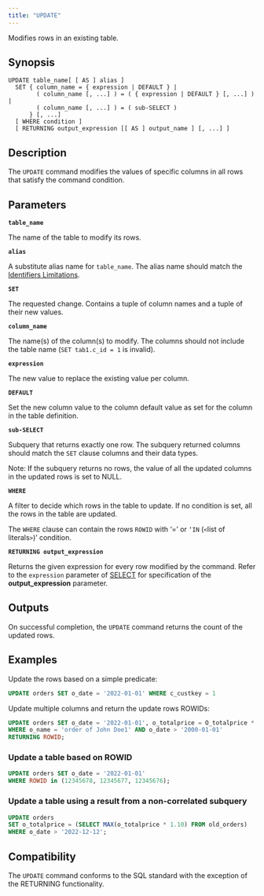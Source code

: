---
title: "UPDATE"
---

Modifies rows in an existing table.

## Synopsis

```
UPDATE table_name[ [ AS ] alias ]
  SET { column_name = { expression | DEFAULT } |
        ( column_name [, ...] ) = ( { expression | DEFAULT } [, ...] ) |
        ( column_name [, ...] ) = ( sub-SELECT )
      } [, ...]
  [ WHERE condition ]
  [ RETURNING output_expression [[ AS ] output_name ] [, ...] ]
```

## Description

The `UPDATE` command modifies the values of specific columns in all rows that satisfy the command condition.

## Parameters

**`table_name`**

The name of the table to modify its rows.

**`alias`**

A substitute alias name for `table_name`. The alias name should match the [Identifiers Limitations](/sql/appendices/indentifiers-limitations).

**`SET`**

The requested change. Contains a tuple of column names and a tuple of their new values.

**`column_name`**

The name(s) of the column(s) to modify. The columns should not include the table name (`SET tab1.c_id = 1` is invalid).

**`expression`**

The new value to replace the existing value per column.

**`DEFAULT`**

Set the new column value to the column default value as set for the column in the table definition.

**`sub-SELECT`**

Subquery that returns exactly one row. The subquery returned columns should match the `SET` clause columns and their data types.

<Note>
  Note: If the subquery returns no rows, the value of all the updated columns in the updated rows is set to NULL.
</Note>

**`WHERE`**

A filter to decide which rows in the table to update. If no condition is set, all the rows in the table are updated.

The `WHERE` clause can contain the rows `ROWID` with ‘=’ or `‘IN` (`<`list of literals`>`)’
condition.

**`RETURNING output_expression`**

Returns the given expression for every row modified by the command. Refer to the `expression`
parameter of [SELECT](/sql/dql/select/select#parameters) for specification of the **output_expression** parameter.

## Outputs

On successful completion, the `UPDATE` command returns the count of the updated rows.

## Examples

Update the rows based on a simple predicate:

```sql
UPDATE orders SET o_date = '2022-01-01' WHERE c_custkey = 1
```

Update multiple columns and return the update rows ROWIDs:

```sql
UPDATE orders SET o_date = '2022-01-01', o_totalprice = O_totalprice * 0.1
WHERE o_name = 'order of John Doe1' AND o_date > '2000-01-01'
RETURNING ROWID;
```

### Update a table based on ROWID

```sql
UPDATE orders SET o_date = '2022-01-01'
WHERE ROWID in (12345678, 12345677, 12345676);
```

### Update a table using a result from a non-correlated subquery

```sql
UPDATE orders
SET o_totalprice = (SELECT MAX(o_totalprice * 1.10) FROM old_orders)
WHERE o_date > '2022-12-12';
```

## Compatibility

The `UPDATE` command conforms to the SQL standard with the exception of the RETURNING functionality.